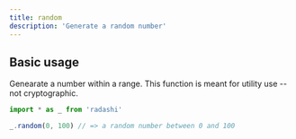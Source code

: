 ```yaml
---
title: random
description: 'Generate a random number'
---
```


## Basic usage

Genearate a number within a range. This function is meant for utility use -- not cryptographic.

```ts
import * as _ from 'radashi'

_.random(0, 100) // => a random number between 0 and 100
```

